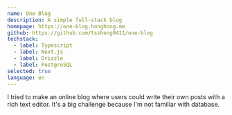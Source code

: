 ```yaml
---
name: One Blog
description: A simple full-stack blog
homepage: https://one-blog.honghong.me
github: https://github.com/tszhong0411/one-blog
techstack:
  - label: Typescript
  - label: Next.js
  - label: Drizzle
  - label: PostgreSQL
selected: true
language: en
---
```


I tried to make an online blog where users could write their own posts with a rich text editor. It's a big challenge because I'm not familiar with database.
